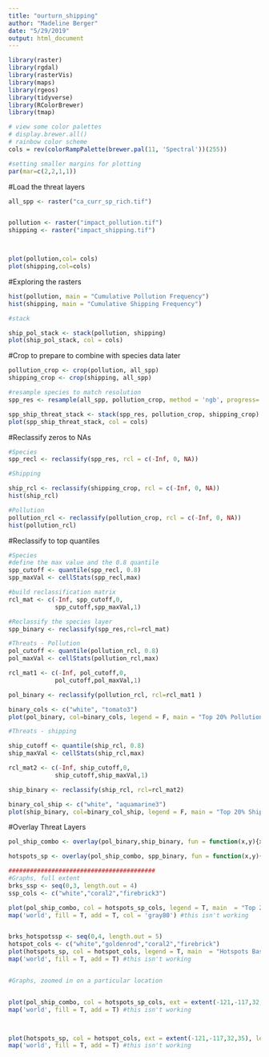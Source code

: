 ```yaml
---
title: "ourturn_shipping"
author: "Madeline Berger"
date: "5/29/2019"
output: html_document
---
```


```r

library(raster)
library(rgdal)
library(rasterVis)
library(maps)
library(rgeos)
library(tidyverse)
library(RColorBrewer)
library(tmap)

# view some color palettes
# display.brewer.all()
# rainbow color scheme
cols = rev(colorRampPalette(brewer.pal(11, 'Spectral'))(255)) 

#setting smaller margins for plotting
par(mar=c(2,2,1,1))


```

#Load the threat layers
```r

all_spp <- raster("ca_curr_sp_rich.tif")


pollution <- raster("impact_pollution.tif")
shipping <- raster("impact_shipping.tif")



plot(pollution,col= cols)
plot(shipping,col=cols)


```


#Exploring the rasters
```r

hist(pollution, main = "Cumulative Pollution Frequency")
hist(shipping, main = "Cumulative Shipping Frequency")

#stack

ship_pol_stack <- stack(pollution, shipping)
plot(ship_pol_stack, col = cols)

```

#Crop to prepare to combine with species data later 

```r
pollution_crop <- crop(pollution, all_spp)
shipping_crop <- crop(shipping, all_spp)

#resample species to match resolution
spp_res <- resample(all_spp, pollution_crop, method = 'ngb', progress= 'text')

spp_ship_threat_stack <- stack(spp_res, pollution_crop, shipping_crop)
plot(spp_ship_threat_stack, col = cols)
```

#Reclassify zeros to NAs

```r
#Species
spp_recl <- reclassify(spp_res, rcl = c(-Inf, 0, NA))

#Shipping

ship_rcl <- reclassify(shipping_crop, rcl = c(-Inf, 0, NA))
hist(ship_rcl)

#Pollution 
pollution_rcl <- reclassify(pollution_crop, rcl = c(-Inf, 0, NA))
hist(pollution_rcl)

```

#Reclassify to top quantiles 

```r
#Species
#define the max value and the 0.8 quantile
spp_cutoff <- quantile(spp_recl, 0.8)
spp_maxVal <- cellStats(spp_recl,max)

#build reclassification matrix
rcl_mat <- c(-Inf, spp_cutoff,0,
             spp_cutoff,spp_maxVal,1)

#Reclassify the species layer 
spp_binary <- reclassify(spp_res,rcl=rcl_mat)

#Threats - Pollution 
pol_cutoff <- quantile(pollution_rcl, 0.8)
pol_maxVal <- cellStats(pollution_rcl,max)

rcl_mat1 <- c(-Inf, pol_cutoff,0,
             pol_cutoff,pol_maxVal,1)

pol_binary <- reclassify(pollution_rcl, rcl=rcl_mat1 )

binary_cols <- c("white", "tomato3")
plot(pol_binary, col=binary_cols, legend = F, main = "Top 20% Pollution Threats")

#Threats - shipping

ship_cutoff <- quantile(ship_rcl, 0.8)
ship_maxVal <- cellStats(ship_rcl,max)

rcl_mat2 <- c(-Inf, ship_cutoff,0,
             ship_cutoff,ship_maxVal,1)

ship_binary <- reclassify(ship_rcl, rcl=rcl_mat2)

binary_col_ship <- c("white", "aquamarine3")
plot(ship_binary, col=binary_col_ship, legend = F, main = "Top 20% Shipping Threats")
```

#Overlay Threat Layers 

```r

pol_ship_combo <- overlay(pol_binary,ship_binary, fun = function(x,y){x+y})

hotspots_sp <- overlay(pol_ship_combo, spp_binary, fun = function(x,y){x+y})
```

```r
#########################################
#Graphs, full extent
brks_ssp <- seq(0,3, length.out = 4)
ssp_cols <- c("white","coral2","firebrick3")

plot(pol_ship_combo, col = hotspots_sp_cols, legend = T, main  = "Top 20 Shipping and Pollution Threats")
map('world', fill = T, add = T, col = 'gray80') #this isn't working 


brks_hotspotssp <- seq(0,4, length.out = 5)
hotspot_cols <- c("white","goldenrod","coral2","firebrick")
plot(hotspots_sp, col = hotspot_cols, legend = T, main  = "Hotspots Based on Shipping and Pollution Threats")
map('world', fill = T, add = T) #this isn't working 


#Graphs, zoomed in on a particular location 


plot(pol_ship_combo, col = hotspots_sp_cols, ext = extent(-121,-117,32,35), legend = T, main  = "Top 20 Shipping and Pollution Threats")
map('world', fill = T, add = T) #this isn't working 



plot(hotspots_sp, col = hotspot_cols, ext = extent(-121,-117,32,35), legend = T, main  = "Hotspots Based on Shipping and Pollution Threats")
map('world', fill = T, add = T) #this isn't working 


```

